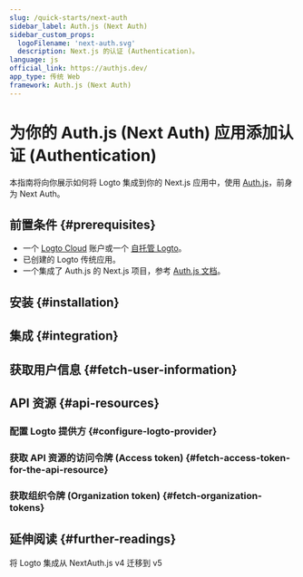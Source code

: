 ```yaml
---
slug: /quick-starts/next-auth
sidebar_label: Auth.js (Next Auth)
sidebar_custom_props:
  logoFilename: 'next-auth.svg'
  description: Next.js 的认证 (Authentication)。
language: js
official_link: https://authjs.dev/
app_type: 传统 Web
framework: Auth.js (Next Auth)
---
```




# 为你的 Auth.js (Next Auth) 应用添加认证 (Authentication)

本指南将向你展示如何将 Logto 集成到你的 Next.js 应用中，使用 [Auth.js](https://authjs.dev/)，前身为 Next Auth。

<GuideTip />

## 前置条件 \{#prerequisites}

- 一个 [Logto Cloud](https://cloud.logto.io) 账户或一个 [自托管 Logto](/introduction/set-up-logto-oss)。
- 已创建的 Logto 传统应用。
- 一个集成了 Auth.js 的 Next.js 项目，参考 [Auth.js 文档](https://authjs.dev/getting-started/installation)。

## 安装 \{#installation}

<Installation />

## 集成 \{#integration}

<Integration />

## 获取用户信息 \{#fetch-user-information}

<GetUserInformation />

## API 资源 \{#api-resources}

<ApiResourcesDescription />

### 配置 Logto 提供方 \{#configure-logto-provider}

<ConfigApiResources />

### 获取 API 资源的访问令牌 (Access token) \{#fetch-access-token-for-the-api-resource}

<FetchAccessTokenForApiResources />

### 获取组织令牌 (Organization token) \{#fetch-organization-tokens}

<FetchOrganizationTokenForUser />

## 延伸阅读 \{#further-readings}

<FurtherReadings />

<Url href="https://blog.logto.io/next-auth-v5">将 Logto 集成从 NextAuth.js v4 迁移到 v5</Url>
